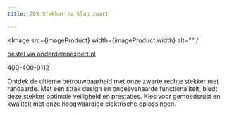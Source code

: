 ```yaml
---
title: ZOS Stekker ra klap zwart

---
```



<Image src={imageProduct} width={imageProduct.width} alt="" /

[bestel via onderdelenexpert.nl](https://www.onderdelenexpert.nl/zos-stekker-ra-klap-zwart-61071)

400-400-0112


Ontdek de ultieme betrouwbaarheid met onze zwarte rechte stekker met randaarde. Met een strak design en ongeëvenaarde functionaliteit, biedt deze stekker optimale veiligheid en prestaties. Kies voor gemoedsrust en kwaliteit met onze hoogwaardige elektrische oplossingen.
